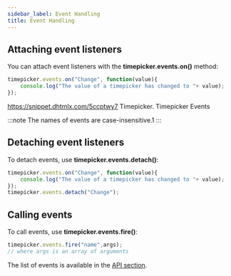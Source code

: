 ```yaml
---
sidebar_label: Event Handling
title: Event Handling
---
```



          

## Attaching event listeners

You can attach event listeners with the <strong>timepicker.events.on()</strong> method:

~~~js
timepicker.events.on("Change", function(value){
    console.log("The value of a timepicker has changed to "+ value);
});
~~~

https://snippet.dhtmlx.com/5ccptwy7	Timepicker. Timepicker Events

:::note
The names of events are case-insensitive.1
:::

## Detaching event listeners

To detach events, use <strong>timepicker.events.detach()</strong>:

~~~js
timepicker.events.on("Change", function(value){
    console.log("The value of a timepicker has changed to "+ value);
});
timepicker.events.detach("Change");
~~~

## Calling events

To call events, use <strong>timepicker.events.fire()</strong>:

~~~js
timepicker.events.fire("name",args);
// where args is an array of arguments
~~~

The list of events is available in the [API section](/timepicker/api/refs/timepicker_events).



